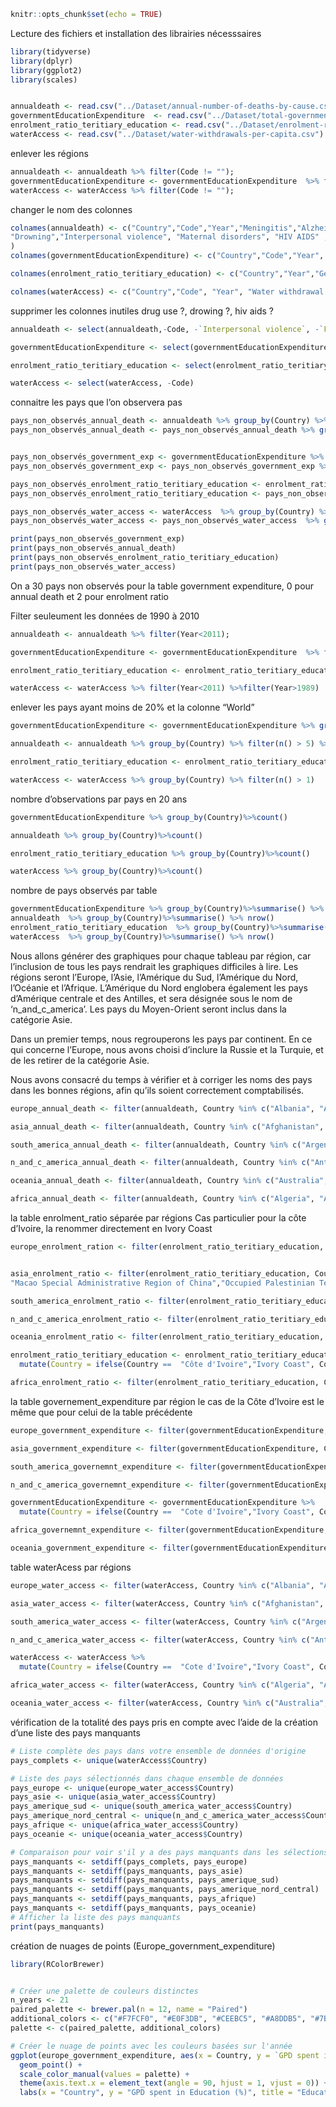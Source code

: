 
```r
knitr::opts_chunk$set(echo = TRUE)
```

Lecture des fichiers et installation des librairies nécesssaires
```r
library(tidyverse)
library(dplyr)
library(ggplot2)
library(scales)


annualdeath <- read.csv("../Dataset/annual-number-of-deaths-by-cause.csv", header = TRUE)
governmentEducationExpenditure  <- read.csv("../Dataset/total-government-expenditure-on-education-gdp.csv", header = TRUE)
enrolment_ratio_teritiary_education <- read.csv("../Dataset/enrolment-ratio-teritiary-education.csv", header = TRUE)
waterAccess <- read.csv("../Dataset/water-withdrawals-per-capita.csv")
```

enlever les régions
```r

annualdeath <- annualdeath %>% filter(Code != "");
governmentEducationExpenditure <- governmentEducationExpenditure  %>% filter(Code != "");
waterAccess <- waterAccess %>% filter(Code != "");

```
changer le nom des colonnes
```r
colnames(annualdeath) <- c("Country","Code","Year","Meningitis","Alzheimers disease","Parkinsons disease","Nutritional deficiencies","Malaria",
"Drowning","Interpersonal violence", "Maternal disorders", "HIV AIDS" , "Drug use disorders", "Tuberculosis", "Cardiovascular diseases", "Lower respiratory infections", "Neonatal disorders","Alcohol use disorders", "Self harm", "Exposure to forces of nature", "Diarrheal diseases", "Environmental heat and cold exposure", "Neoplasms", "Conflict and terrorism", "Diabetes mellitus", "Chronic kidney disease", "Poisonings", "Protein energy malnutrition", "Road injuries", "Chronic respiratory diseases", "Cirrhosis and other chronic liver diseases", "Digestive diseases","Fire heat and hot substances","Acute hepatitis", "Measles"
)
colnames(governmentEducationExpenditure) <- c("Country","Code","Year", "GPD spent in Education (%)")

colnames(enrolment_ratio_teritiary_education) <- c("Country","Year","Gender","Age", "Units", "Enrolment ration (%)")

colnames(waterAccess) <- c("Country","Code", "Year", "Water withdrawal per capita ()")
```
supprimer les colonnes inutiles
drug use ?, drowing ?, hiv aids ?
```r

annualdeath <- select(annualdeath,-Code, -`Interpersonal violence`, -`Fire heat and hot substances`, -`Road injuries`, -`Conflict and terrorism`, -`Exposure to forces of nature`, -`Self harm` )

governmentEducationExpenditure <- select(governmentEducationExpenditure, -Code)

enrolment_ratio_teritiary_education <- select(enrolment_ratio_teritiary_education, -Units, -Age,)

waterAccess <- select(waterAccess, -Code)
```

connaitre les pays que l'on observera pas
```r
pays_non_observés_annual_death <- annualdeath %>% group_by(Country) %>% filter(n() < 5)
pays_non_observés_annual_death <- pays_non_observés_annual_death %>% group_by(Country) %>% count()


pays_non_observés_government_exp <- governmentEducationExpenditure %>% group_by(Country) %>% filter(n() < 5)
pays_non_observés_government_exp <- pays_non_observés_government_exp %>% group_by(Country) %>% count()

pays_non_observés_enrolment_ratio_teritiary_education <- enrolment_ratio_teritiary_education %>% group_by(Country) %>% filter(n() < 5)
pays_non_observés_enrolment_ratio_teritiary_education <- pays_non_observés_enrolment_ratio_teritiary_education  %>% group_by(Country) %>% count()

pays_non_observés_water_access <- waterAccess  %>% group_by(Country) %>% filter(n() < 1)
pays_non_observés_water_access <- pays_non_observés_water_access  %>% group_by(Country) %>% count()

print(pays_non_observés_government_exp)
print(pays_non_observés_annual_death)
print(pays_non_observés_enrolment_ratio_teritiary_education)
print(pays_non_observés_water_access)
```
On a 30 pays non observés pour la table government expenditure, 0 pour annual death et 2 pour enrolment ratio

Filter seuleument les données de 1990 à 2010

```r
annualdeath <- annualdeath %>% filter(Year<2011);

governmentEducationExpenditure <- governmentEducationExpenditure  %>% filter(Year<2011) %>%filter(Year>1989);

enrolment_ratio_teritiary_education <- enrolment_ratio_teritiary_education  %>% filter(Year<2011) %>%filter(Year>1989)  %>%filter(Gender == "All genders") ;

waterAccess <- waterAccess %>% filter(Year<2011) %>%filter(Year>1989)
```

enlever les pays ayant moins de 20% et la colonne "World"
```r
governmentEducationExpenditure <- governmentEducationExpenditure %>% group_by(Country) %>% filter(n() > 5) %>% filter(Country != "World")

annualdeath <- annualdeath %>% group_by(Country) %>% filter(n() > 5) %>% filter(Country != "World")

enrolment_ratio_teritiary_education <- enrolment_ratio_teritiary_education %>% group_by(Country) %>% filter(n() > 5) %>% filter(!grepl("^MDG_", Country))

waterAccess <- waterAccess %>% group_by(Country) %>% filter(n() > 1)
```

nombre d'observations par pays en 20 ans
```r
governmentEducationExpenditure %>% group_by(Country)%>%count()

annualdeath %>% group_by(Country)%>%count()

enrolment_ratio_teritiary_education %>% group_by(Country)%>%count()

waterAccess %>% group_by(Country)%>%count()
```

nombre de pays observés par table
```r
governmentEducationExpenditure %>% group_by(Country)%>%summarise() %>% nrow()
annualdeath  %>% group_by(Country)%>%summarise() %>% nrow()
enrolment_ratio_teritiary_education  %>% group_by(Country)%>%summarise() %>% nrow()
waterAccess  %>% group_by(Country)%>%summarise() %>% nrow()
```
Nous allons générer des graphiques pour chaque tableau par région, car l'inclusion de tous les pays rendrait les graphiques difficiles à lire. Les régions seront l'Europe, l'Asie, l'Amérique du Sud, l'Amérique du Nord, l'Océanie et l'Afrique. L'Amérique du Nord englobera également les pays d'Amérique centrale et des Antilles, et sera désignée sous le nom de 'n_and_c_america'. Les pays du Moyen-Orient seront inclus dans la catégorie Asie.

Dans un premier temps, nous regrouperons les pays par continent. En ce qui concerne l'Europe, nous avons choisi d'inclure la Russie et la Turquie, et de les retirer de la catégorie Asie.

Nous avons consacré du temps à vérifier et à corriger les noms des pays dans les bonnes régions, afin qu'ils soient correctement comptabilisés. 
```r
europe_annual_death <- filter(annualdeath, Country %in% c("Albania", "Andorra", "Austria", "Belarus", "Belgium", "Bosnia and Herzegovina", "Bulgaria", "Croatia", "Cyprus", "Czechia" , "Denmark", "Estonia", "Finland", "France", "Germany", "Greece","Greenland", "Hungary", "Iceland", "Ireland", "Italy", "Latvia", "Liechtenstein", "Lithuania", "Luxembourg", "Malta", "Moldova", "Monaco", "Montenegro", "Netherlands", "North Macedonia", "Norway", "Poland", "Portugal", "Romania", "Russia", "San Marino", "Serbia", "Slovakia", "Slovenia", "Spain", "Sweden", "Switzerland", "Turkey", "Ukraine", "United Kingdom", "Vatican City"))

asia_annual_death <- filter(annualdeath, Country %in% c("Afghanistan", "Armenia", "Azerbaijan", "Bahrain", "Bangladesh", "Bhutan", "Brunei", "Cambodia", "China", "Cyprus", "Georgia", "India", "Indonesia", "Iran", "Iraq", "Israel", "Japan", "Jordan", "Kazakhstan", "Kuwait", "Kyrgyzstan", "Laos", "Lebanon", "Malaysia", "Maldives", "Mongolia", "Myanmar", "Nepal", "North Korea", "Oman", "Pakistan", "Palestine", "Philippines", "Qatar", "Saudi Arabia", "Singapore", "South Korea", "Sri Lanka", "Syria", "Tajikistan","Taiwan", "Thailand", "East Timor", "Turkmenistan", "United Arab Emirates", "Uzbekistan", "Vietnam", "Yemen"))

south_america_annual_death <- filter(annualdeath, Country %in% c("Argentina", "Bolivia", "Brazil", "Chile", "Colombia", "Ecuador", "Guyana", "Paraguay", "Peru", "Suriname", "Uruguay", "Venezuela"))

n_and_c_america_annual_death <- filter(annualdeath, Country %in% c("Antigua and Barbuda", "Bahamas", "Barbados", "Belize", "Canada", "Costa Rica", "Cuba", "Dominica", "Dominican Republic", "El Salvador", "Grenada", "Guatemala", "Haiti", "Honduras", "Jamaica", "Mexico", "Nicaragua", "Panama", "Saint Kitts and Nevis", "Saint Lucia", "Saint Vincent and the Grenadines", "Trinidad and Tobago", "United States","Bermuda","Puerto Rico", "United States Virgin Islands"))

oceania_annual_death <- filter(annualdeath, Country %in% c("Australia", "Fiji", "Kiribati", "Marshall Islands", "Micronesia (country)", "Nauru", "New Zealand", "Palau", "Papua New Guinea", "Samoa", "Solomon Islands", "Tonga", "Tuvalu", "Vanuatu","American Samoa", "Guam", "Northern Mariana Islands","Cook Islands", "Niue", "Tokelau"))

africa_annual_death <- filter(annualdeath, Country %in% c("Algeria", "Angola", "Benin", "Botswana", "Burkina Faso", "Burundi", "Cape Verde", "Cameroon", "Central African Republic", "Chad", "Comoros", "Democratic Republic of Congo", "Congo", "Djibouti", "Egypt", "Equatorial Guinea", "Eritrea", "Eswatini", "Ethiopia", "Gabon", "Gambia", "Ghana", "Guinea", "Guinea-Bissau","Cote d'Ivoire", "Kenya", "Lesotho", "Liberia", "Libya", "Madagascar", "Malawi", "Mali", "Mauritania", "Mauritius", "Morocco", "Mozambique", "Namibia", "Niger", "Nigeria", "Rwanda", "Sao Tome and Principe", "Senegal", "Seychelles", "Sierra Leone", "Somalia", "South Africa", "South Sudan", "Sudan", "Tanzania", "Togo", "Tunisia", "Uganda", "Zambia", "Zimbabwe"))

```

la table enrolment_ratio séparée par régions
Cas particulier pour la côte d'Ivoire, la renommer directement en Ivory Coast
```r
europe_enrolment_ration <- filter(enrolment_ratio_teritiary_education, Country %in% c("Albania", "Andorra", "Austria", "Belarus", "Belgium", "Bosnia and Herzegovina", "Bulgaria", "Croatia", "Cyprus", "Czech Republic", "Denmark", "Estonia", "Finland", "France","Germany", "Greece", "Hungary", "Iceland", "Ireland", "Italy", "Latvia", "Liechtenstein", "Lithuania", "Luxembourg", "Malta", "Moldova", "Monaco", "Montenegro", "Netherlands", "The former Yugoslav Republic of Macedonia", "Norway", "Poland", "Portugal", "Romania", "Russian Federation", "San Marino", "Serbia", "Slovakia", "Slovenia", "Spain", "Sweden", "Switzerland","Turkey", "Ukraine", "United Kingdom", "Vatican City", "Gibraltar", "United Kingdom of Great Britain and Northern Ireland"))


asia_enrolment_ratio <- filter(enrolment_ratio_teritiary_education, Country %in% c("Afghanistan", "Armenia", "Azerbaijan", "Bahrain", "Bangladesh", "Bhutan", "Brunei Darussalam", "Cambodia", "China", "Cyprus", "Georgia", "India", "Indonesia", "Iran", "Iraq", "Israel", "Japan", "Jordan", "Kazakhstan", "Kuwait", "Kyrgyzstan", "Laos", "Lebanon", "Malaysia", "Maldives", "Mongolia", "Myanmar", "Nepal","Republic of Korea", "Oman", "Pakistan", "Palestine", "Philippines", "Qatar", "Saudi Arabia", "Singapore", "South Korea", "Sri Lanka", "Syria", "Tajikistan", "Thailand", "Timor-Leste", "Turkmenistan", "United Arab Emirates", "Uzbekistan", "Viet Nam" , "Yemen", "Hong Kong Special Administrative Region of China", "Iran, Islamic Republic of", "Lao People's Democratic Republic", 
"Macao Special Administrative Region of China","Occupied Palestinian Territory"))

south_america_enrolment_ratio <- filter(enrolment_ratio_teritiary_education, Country %in% c("Argentina", "Bolivia", "Brazil", "Chile", "Colombia", "Ecuador", "Guyana", "Paraguay", "Peru", "Suriname", "Uruguay", "Venezuela (Bolivarian Republic of)"))

n_and_c_america_enrolment_ratio <- filter(enrolment_ratio_teritiary_education, Country %in% c("Antigua and Barbuda","Aruba" ,"Bahamas", "Barbados", "Belize", "Canada", "Costa Rica", "Cuba", "Dominica", "Dominican Republic", "El Salvador", "Grenada", "Guatemala","Haiti", "Honduras", "Jamaica", "Mexico", "Nicaragua", "Panama", "Saint Kitts and Nevis", "Saint Lucia", "Saint Vincent and the Grenadines", "Trinidad and Tobago", "United States of America", "Montserrat", "United States Virgin Islands"))

oceania_enrolment_ratio <- filter(enrolment_ratio_teritiary_education, Country %in% c("Australia", "Fiji", "Kiribati", "Marshall Islands", "Micronesia (country)", "Nauru", "New Zealand", "Palau", "Papua New Guinea", "Samoa", "Solomon Islands", "Tonga", "Tuvalu", "Vanuatu", "American Samoa", "Cook Islands", "Niue", "Tokelau"))

enrolment_ratio_teritiary_education <- enrolment_ratio_teritiary_education %>%
  mutate(Country = ifelse(Country ==  "Côte d'Ivoire","Ivory Coast", Country))

africa_enrolment_ratio <- filter(enrolment_ratio_teritiary_education, Country %in% c("Algeria", "Angola", "Benin", "Botswana", "Burkina Faso", "Burundi", "Cameroon", "Central African Republic", "Chad", "Comoros", "Democratic Republic of the Congo", "Djibouti", "Egypt", "Equatorial Guinea", "Eritrea", "Eswatini", "Ethiopia", "Gabon", "Gambia", "Ghana", "Guinea", "Guinea-Bissau", "Ivory Coast", "Kenya", "Lesotho", "Liberia", "Libya", "Madagascar", "Malawi", "Mali", "Mauritania", "Mauritius", "Morocco", "Mozambique", "Namibia", "Niger", "Nigeria", "Rwanda", "Sao Tome and Principe", "Senegal", "Seychelles", "Sierra Leone", "Somalia", "South Africa", "South Sudan", "Sudan", "Tanzania", "Togo", "Tunisia", "Uganda", "Zambia", "Zimbabwe", "Cape Verde", "Congo", "Libyan Arab Jamahiriya", "Swaziland", "Syrian Arab Republic", "United Republic of Tanzania"))

```

la table governement_expenditure par région
le cas de la Côte d'Ivoire est le même que pour celui de la table précédente
```r
europe_government_expenditure <- filter(governmentEducationExpenditure, Country %in% c("Albania", "Andorra", "Austria", "Belarus", "Belgium", "Bosnia and Herzegovina", "Bulgaria", "Croatia", "Cyprus","Czechia", "Denmark", "Estonia", "Finland", "France", "Germany", "Greece", "Hungary", "Iceland", "Ireland", "Italy", "Latvia", "Liechtenstein", "Lithuania", "Luxembourg", "Malta", "Moldova", "Monaco", "Montenegro", "Netherlands", "North Macedonia", "Norway", "Poland", "Portugal", "Romania", "Russia", "San Marino", "Serbia", "Slovakia", "Slovenia", "Spain", "Sweden", "Switzerland", "Turkey", "Ukraine", "United Kingdom", "Vatican City"))

asia_government_expenditure <- filter(governmentEducationExpenditure, Country %in% c("Afghanistan", "Armenia", "Azerbaijan", "Bahrain", "Bangladesh", "Bhutan", "Brunei", "Cambodia", "China", "Cyprus", "Georgia", "India", "Indonesia", "Iran", "Iraq", "Israel", "Japan", "Jordan", "Kazakhstan", "Kuwait", "Kyrgyzstan", "Laos", "Lebanon", "Malaysia", "Maldives", "Mongolia", "Myanmar", "Nepal", "North Korea", "Oman", "Pakistan", "Palestine", "Philippines", "Qatar", "Saudi Arabia", "Singapore", "South Korea", "Sri Lanka", "Syria", "Tajikistan", "Thailand", "Timor-Leste", "Turkmenistan", "United Arab Emirates", "Uzbekistan", "Vietnam", "Yemen","Hong Kong", "Macao" )) 

south_america_governemnt_expenditure <- filter(governmentEducationExpenditure, Country %in% c("Argentina", "Bolivia", "Brazil", "Chile", "Colombia", "Ecuador", "Guyana", "Paraguay", "Peru", "Suriname", "Uruguay", "Venezuela"))

n_and_c_america_governemnt_expenditure <- filter(governmentEducationExpenditure, Country %in% c("Antigua and Barbuda","Aruba" , "Bahamas", "Barbados","Bermuda", "Belize","British Virgin Islands", "Canada", "Costa Rica", "Cuba", "Dominica", "Dominican Republic", "El Salvador", "Grenada", "Guatemala", "Haiti", "Honduras", "Jamaica", "Mexico", "Nicaragua", "Panama", "Saint Kitts and Nevis", "Saint Lucia", "Saint Vincent and the Grenadines", "Trinidad and Tobago", "United States"))

governmentEducationExpenditure <- governmentEducationExpenditure %>%
  mutate(Country = ifelse(Country ==  "Cote d'Ivoire","Ivory Coast", Country))

africa_governemnt_expenditure <- filter(governmentEducationExpenditure, Country %in% c("Algeria", "Angola", "Benin", "Botswana", "Burkina Faso", "Burundi", "Cape Verde", "Cameroon", "Central African Republic", "Chad", "Comoros", "Democratic Republic of Congo", "Congo", "Djibouti", "Egypt", "Equatorial Guinea", "Eritrea", "Eswatini", "Ethiopia", "Gabon", "Gambia", "Ghana", "Guinea", "Guinea-Bissau", "Ivory Coast", "Kenya", "Lesotho", "Liberia", "Libya", "Madagascar", "Malawi", "Mali", "Mauritania", "Mauritius", "Morocco", "Mozambique", "Namibia", "Niger", "Nigeria", "Rwanda", "Sao Tome and Principe", "Senegal", "Seychelles", "Sierra Leone", "Somalia", "South Africa", "South Sudan", "Sudan", "Tanzania", "Togo", "Tunisia", "Uganda", "Zambia", "Zimbabwe"))

oceania_government_expenditure <- filter(governmentEducationExpenditure, Country %in% c("Australia", "Fiji", "Kiribati", "Marshall Islands", "Micronesia (country)", "Nauru", "New Zealand", "Palau", "Papua New Guinea", "Samoa", "Solomon Islands", "Tonga", "Tuvalu", "Vanuatu", "American Samoa", "Cook Islands", "Niue", "Tokelau"))
```

table waterAcess par régions
```r
europe_water_access <- filter(waterAccess, Country %in% c("Albania", "Andorra", "Austria", "Belarus", "Belgium", "Bosnia and Herzegovina", "Bulgaria", "Croatia", "Cyprus", "Czechia" , "Denmark", "Estonia", "Finland", "France", "Germany", "Greece","Greenland", "Hungary", "Iceland", "Ireland", "Italy", "Latvia", "Liechtenstein", "Lithuania", "Luxembourg", "Malta", "Moldova", "Monaco", "Montenegro", "Netherlands", "North Macedonia", "Norway", "Poland", "Portugal", "Romania", "Russia", "San Marino", "Serbia", "Slovakia", "Slovenia", "Spain", "Sweden", "Switzerland", "Turkey", "Ukraine", "United Kingdom", "Vatican City"))

asia_water_access <- filter(waterAccess, Country %in% c("Afghanistan", "Armenia", "Azerbaijan", "Bahrain", "Bangladesh", "Bhutan", "Brunei", "Cambodia", "China", "Cyprus", "Georgia", "India", "Indonesia", "Iran", "Iraq", "Israel", "Japan", "Jordan", "Kazakhstan", "Kuwait", "Kyrgyzstan", "Laos", "Lebanon", "Malaysia", "Maldives", "Mongolia", "Myanmar", "Nepal", "North Korea", "Oman", "Pakistan", "Palestine", "Philippines", "Qatar", "Saudi Arabia", "Singapore", "South Korea", "Sri Lanka", "Syria", "Tajikistan", "Thailand", "Timor-Leste", "Turkmenistan", "United Arab Emirates", "Uzbekistan", "Vietnam", "Yemen","Hong Kong", "Macao" ))

south_america_water_access <- filter(waterAccess, Country %in% c("Argentina", "Bolivia", "Brazil", "Chile", "Colombia", "Ecuador", "Guyana", "Paraguay", "Peru", "Suriname", "Uruguay", "Venezuela"))

n_and_c_america_water_access <- filter(waterAccess, Country %in% c("Antigua and Barbuda","Aruba" , "Bahamas", "Barbados","Bermuda", "Belize","British Virgin Islands", "Canada", "Costa Rica", "Cuba", "Dominica", "Dominican Republic", "El Salvador", "Grenada", "Guatemala", "Haiti", "Honduras", "Jamaica", "Mexico", "Nicaragua", "Panama", "Saint Kitts and Nevis", "Saint Lucia", "Saint Vincent and the Grenadines", "Trinidad and Tobago", "United States", "Puerto Rico" ))

waterAccess <- waterAccess %>%
  mutate(Country = ifelse(Country ==  "Cote d'Ivoire","Ivory Coast", Country))

africa_water_access <- filter(waterAccess, Country %in% c("Algeria", "Angola", "Benin", "Botswana", "Burkina Faso", "Burundi", "Cape Verde", "Cameroon", "Central African Republic", "Chad", "Comoros", "Democratic Republic of Congo", "Congo", "Djibouti", "Egypt", "Equatorial Guinea", "Eritrea", "Eswatini", "Ethiopia", "Gabon", "Gambia", "Ghana", "Guinea", "Guinea-Bissau", "Ivory Coast", "Kenya", "Lesotho", "Liberia", "Libya", "Madagascar", "Malawi", "Mali", "Mauritania", "Mauritius", "Morocco", "Mozambique", "Namibia", "Niger", "Nigeria", "Rwanda", "Sao Tome and Principe", "Senegal", "Seychelles", "Sierra Leone", "Somalia", "South Africa", "South Sudan", "Sudan", "Tanzania", "Togo", "Tunisia", "Uganda", "Zambia", "Zimbabwe"))

oceania_water_access <- filter(waterAccess, Country %in% c("Australia", "Fiji", "Kiribati", "Marshall Islands", "Micronesia (country)", "Nauru", "New Zealand", "Palau", "Papua New Guinea", "Samoa", "Solomon Islands", "Tonga", "Tuvalu", "Vanuatu", "American Samoa", "Cook Islands", "Niue", "Tokelau"))
```

vérification de la totalité des pays pris en compte avec l'aide de la création d'une liste des pays manquants
```r
# Liste complète des pays dans votre ensemble de données d'origine
pays_complets <- unique(waterAccess$Country)

# Liste des pays sélectionnés dans chaque ensemble de données
pays_europe <- unique(europe_water_access$Country)
pays_asie <- unique(asia_water_access$Country)
pays_amerique_sud <- unique(south_america_water_access$Country)
pays_amerique_nord_central <- unique(n_and_c_america_water_access$Country)
pays_afrique <- unique(africa_water_access$Country)
pays_oceanie <- unique(oceania_water_access$Country)

# Comparaison pour voir s'il y a des pays manquants dans les sélections
pays_manquants <- setdiff(pays_complets, pays_europe)
pays_manquants <- setdiff(pays_manquants, pays_asie)
pays_manquants <- setdiff(pays_manquants, pays_amerique_sud)
pays_manquants <- setdiff(pays_manquants, pays_amerique_nord_central)
pays_manquants <- setdiff(pays_manquants, pays_afrique)
pays_manquants <- setdiff(pays_manquants, pays_oceanie)
# Afficher la liste des pays manquants
print(pays_manquants)


```
création de nuages de points (Europe_government_expenditure)
```r
library(RColorBrewer)


# Créer une palette de couleurs distinctes
n_years <- 21
paired_palette <- brewer.pal(n = 12, name = "Paired")
additional_colors <- c("#F7FCF0", "#E0F3DB", "#CEEBC5", "#A8DDB5", "#7BCCC4", "#4EB3D3", "#2B8CBE", "#0868AC", "#084081")
palette <- c(paired_palette, additional_colors)

# Créer le nuage de points avec les couleurs basées sur l'année
ggplot(europe_government_expenditure, aes(x = Country, y = `GPD spent in Education (%)`, color = factor(Year))) +
  geom_point() +
  scale_color_manual(values = palette) +
  theme(axis.text.x = element_text(angle = 90, hjust = 1, vjust = 0)) +
  labs(x = "Country", y = "GPD spent in Education (%)", title = "Education Expenditure in Europe", color = "Year")

```